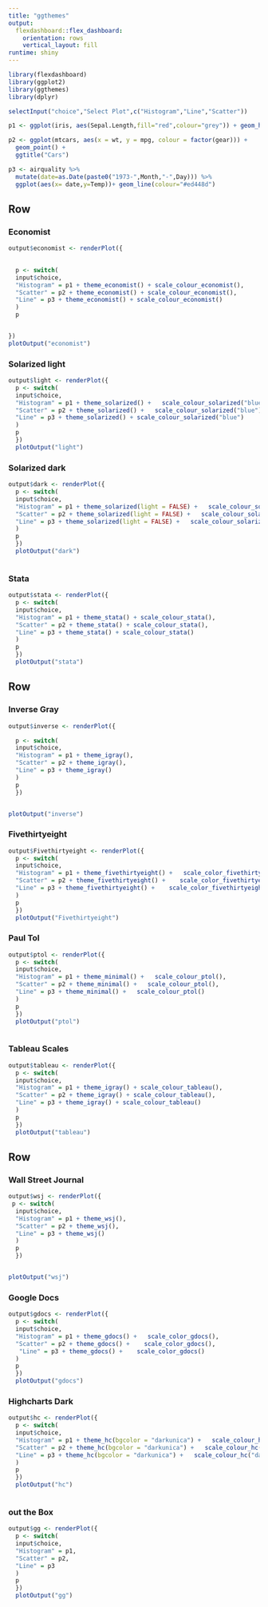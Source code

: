 ```yaml
---
title: "ggthemes"
output: 
  flexdashboard::flex_dashboard:
    orientation: rows
    vertical_layout: fill
runtime: shiny    
---
```


```r
library(flexdashboard)
library(ggplot2)
library(ggthemes)
library(dplyr)
```

```r

selectInput("choice","Select Plot",c("Histogram","Line","Scatter"))

```


```r

p1 <- ggplot(iris, aes(Sepal.Length,fill="red",colour="grey")) + geom_histogram()

p2 <- ggplot(mtcars, aes(x = wt, y = mpg, colour = factor(gear))) +
  geom_point() +
  ggtitle("Cars")

p3 <- airquality %>% 
  mutate(date=as.Date(paste0("1973-",Month,"-",Day))) %>% 
  ggplot(aes(x= date,y=Temp))+ geom_line(colour="#ed448d")

```

Row
-----------------------------------------------------------------------

### Economist 

```r

output$economist <- renderPlot({

  
  p <- switch(
  input$choice,
  "Histogram" = p1 + theme_economist() + scale_colour_economist(), 
  "Scatter" = p2 + theme_economist() + scale_colour_economist(),
  "Line" = p3 + theme_economist() + scale_colour_economist()
  )
  p


})
plotOutput("economist")

```


### Solarized light

```r

output$light <- renderPlot({
  p <- switch(
  input$choice,
  "Histogram" = p1 + theme_solarized() +   scale_colour_solarized("blue"),
  "Scatter" = p2 + theme_solarized() +   scale_colour_solarized("blue"),
  "Line" = p3 + theme_solarized() + scale_colour_solarized("blue")
  )
  p
  })
  plotOutput("light")
```

### Solarized dark

```r

output$dark <- renderPlot({
  p <- switch(
  input$choice,
  "Histogram" = p1 + theme_solarized(light = FALSE) +   scale_colour_solarized("red"),
  "Scatter" = p2 + theme_solarized(light = FALSE) +   scale_colour_solarized("red"),
  "Line" = p3 + theme_solarized(light = FALSE) +   scale_colour_solarized("red")
  )
  p
  })
  plotOutput("dark")



```

### Stata

```r

output$stata <- renderPlot({
  p <- switch(
  input$choice,
  "Histogram" = p1 + theme_stata() + scale_colour_stata(),
  "Scatter" = p2 + theme_stata() + scale_colour_stata(),
  "Line" = p3 + theme_stata() + scale_colour_stata()
  )
  p
  })
  plotOutput("stata")


```

Row
-----------------------------------------------------------------------

### Inverse Gray

```r

output$inverse <- renderPlot({

  p <- switch(
  input$choice,
  "Histogram" = p1 + theme_igray(),
  "Scatter" = p2 + theme_igray(),
  "Line" = p3 + theme_igray()
  )
  p
  })


plotOutput("inverse")

```


### Fivethirtyeight

```r

output$Fivethirtyeight <- renderPlot({
  p <- switch(
  input$choice,
  "Histogram" = p1 + theme_fivethirtyeight() +   scale_color_fivethirtyeight(),
  "Scatter" = p2 + theme_fivethirtyeight() +    scale_color_fivethirtyeight(),
  "Line" = p3 + theme_fivethirtyeight() +    scale_color_fivethirtyeight()
  )
  p
  })
  plotOutput("Fivethirtyeight")
```

### Paul Tol

```r

output$ptol <- renderPlot({
  p <- switch(
  input$choice,
  "Histogram" = p1 + theme_minimal() +   scale_colour_ptol(),
  "Scatter" = p2 + theme_minimal() +   scale_colour_ptol(),
  "Line" = p3 + theme_minimal() +   scale_colour_ptol()
  )
  p
  })
  plotOutput("ptol")



```

### Tableau Scales

```r

output$tableau <- renderPlot({
  p <- switch(
  input$choice,
  "Histogram" = p1 + theme_igray() + scale_colour_tableau(),
  "Scatter" = p2 + theme_igray() + scale_colour_tableau(),
  "Line" = p3 + theme_igray() + scale_colour_tableau()
  )
  p
  })
  plotOutput("tableau")


```

Row
-----------------------------------------------------------------------

### Wall Street Journal

```r

output$wsj <- renderPlot({
 p <- switch(
  input$choice,
  "Histogram" = p1 + theme_wsj(), 
  "Scatter" = p2 + theme_wsj(),
  "Line" = p3 + theme_wsj() 
  )
  p
  })


plotOutput("wsj")

```


### Google Docs

```r

output$gdocs <- renderPlot({
  p <- switch(
  input$choice,
  "Histogram" = p1 + theme_gdocs() +   scale_color_gdocs(),
  "Scatter" = p2 + theme_gdocs() +    scale_color_gdocs(),
   "Line" = p3 + theme_gdocs() +    scale_color_gdocs()
  )
  p
  })
  plotOutput("gdocs")
```

### Highcharts Dark

```r

output$hc <- renderPlot({
  p <- switch(
  input$choice,
  "Histogram" = p1 + theme_hc(bgcolor = "darkunica") +   scale_colour_hc("darkunica"),
  "Scatter" = p2 + theme_hc(bgcolor = "darkunica") +   scale_colour_hc("darkunica"),
  "Line" = p3 + theme_hc(bgcolor = "darkunica") +   scale_colour_hc("darkunica")
  )
  p
  })
  plotOutput("hc")



```

### out the Box

```r

output$gg <- renderPlot({
  p <- switch(
  input$choice,
  "Histogram" = p1,
  "Scatter" = p2,
  "Line" = p3 
  )
  p
  })
  plotOutput("gg")


```